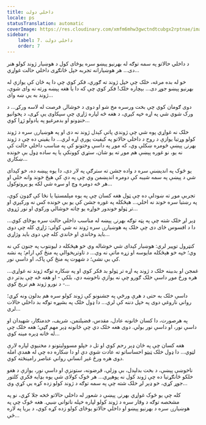 ```yaml
---
title: داخلي دولت
locale: ps
statusTranslation: automatic
coverImage: https://res.cloudinary.com/xmfm6mhw3gwctndtcubgx2rptnae/image/upload/v1740468922/small_cover_tratado_de_psicologia_revolucionaria_a4c0dca4e0.webp
sidebar:
    label: 7. داخلي دولت
    order: 7
---
```

د داخلي حالاتو په سمه توګه له بهرنیو پېښو سره یوځای کول د هوښیار ژوند کولو هنر دی... هر هوښیارانه تجربه خپل ځانګړی داخلي حالت غواړي...

خو له بده مرغه، خلک چې خپل ژوند ته ګوري، فکر کوي چې دا په ځان کې یوازې له بهرنیو پېښو جوړ دی... بېچاره خلک! فکر کوي چې که دا یا هغه پېښه ورته نه وای شوې، ژوند به یې ښه وای...

دوی ګومان کوي چې بخت ورسره مخ شو او دوی د خوشالۍ فرصت له لاسه ورکړ... د ورک شوي شي په اړه خپه کېږي، د هغه څه لپاره ژاړي چې سپکاوی یې کړی، د پخوانیو خنډونو او بدمرغیو په یادولو ژړا کوي...

خلک نه غواړي پوه شي چې ژوندي پاتې کېدل ژوند نه دی او په هوښیارۍ سره د ژوند کولو وړتیا یوازې د روح د داخلي حالاتو په کیفیت پورې اړه لري... دا یقیني ده چې د ژوند بهرنۍ پېښې څومره ښکلې وي، که موږ په داسې وختونو کې په مناسب داخلي حالت کې نه یو، نو غوره پېښې هم موږ ته یو شان، ستړي کوونکې یا په ساده ډول بې خونده ښکاري...

یو څوک په اندېښنې سره د واده جشن ته سترګې په لار دی، دا یوه پېښه ده، خو کېدای شي د پېښې په سمه شیبه کې دومره اندېښمن وي چې په دې کې هېڅ خوند وانه خلي او هر څه دومره وچ او سړه شي لکه یو پروتوکول...

تجربې موږ ته ښودلې ده چې ټول هغه کسان چې په یوه مېلمستیا یا نڅا کې ګډون کوي، په رښتیا سره خوند نه اخلي... هېڅکله په غوره جشن کې یو بې خونده کس نه ورکېږي او تر ټولو خوندور خواړه یو چاته خوشالي ورکوي او نور ژړوي...

ډېر لږ خلک شته چې په پټه توګه بهرنۍ پېښه له مناسب داخلي حالت سره یوځای کوي... دا د افسوس ځای دی چې خلک په هوښیارۍ سره ژوند نه شي کولی: ژاړي کله چې دوی باید وخاندي او خاندي کله چې دوی باید وژاړي...

کنټرول توپیر لري: هوښیار کېدای شي خوشاله وي خو هېڅکله د لیونتوب په جنون کې نه وي؛ خپه خو هېڅکله مایوسه او زړه ماتې نه وي... د تاوتریخوالي په منځ کې ارام؛ په نشه کې بې نشې؛ د شهوت په منځ کې پاک، او داسې نور.

غمجن او بدبینه خلک د ژوند په اړه تر ټولو بد فکر کوي او په ښکاره توګه ژوند نه غواړي... هره ورځ موږ داسې خلک ګورو چې نه یوازې ناخوښه دي، بلکې - او هغه څه چې بدتر دي - د نورو ژوند هم تریخ کوي...

داسې خلک به حتی د هرې ورځې په جشنونو کې ژوند کولو سره هم بدلون ونه کړي؛ رواني ناروغي دوی په خپل دننه کې لري... دا ډول خلک په بشپړه توګه بد داخلي حالات لري...

په هرصورت، دا کسان ځانونه عادل، مقدس، فضیلتمن، شریف، خدمتګار، شهیدان او داسې نور، او داسې نور بولي. دوی هغه خلک دي چې ځانونه ډېر مهم ګڼي؛ هغه خلک چې له ځانه ډېره مینه کوي...

هغه کسان چې په ځان ډېر رحم کوي او تل د خپلو مسوولیتونو د مخنیوي لپاره لارې لټوي... دا ډول خلک ټیټو احساساتو ته عادت شوي دي او دا ښکاره ده چې له همدې امله دوی هره ورځ غیر انساني رواني عناصر رامینځته کوي.

ناخوښې پېښې، د بخت بدلېدل، بې وزلي، قرضونه، ستونزې او داسې نور، یوازې د هغو خلکو ځانګړتیا ده چې ژوند کول نه پوهېږي... هر څوک کولای شي یوه بډایه فکري کلتور جوړ کړي، خو ډېر لږ خلک شته چې په سمه توګه د ژوند کولو زده کړه یې کړې وي...

کله چې یو څوک غواړي بهرنۍ پېښې د شعور له داخلي حالاتو څخه جلا کړي، نو په مشخصه توګه د وقار سره د ژوند کولو لپاره خپله ناتواني ښيي. هغه څوک چې په هوښیارۍ سره د بهرنیو پېښو او داخلي حالاتو یوځای کولو زده کړه کوي، د بریا په لاره ځي...


